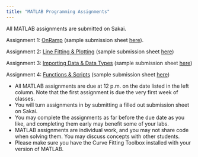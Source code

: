 ```yaml
---
title: "MATLAB Programming Assignments"
---
```


All MATLAB assignments are submitted on Sakai.

Assignment 1: [OnRamp](https://drive.google.com/open?id=1mV48E9k7_dT42HhyWkDiDx1woC-09vfP)
(sample submission sheet [here](https://docs.google.com/document/d/1_AgIoLTGPWFWNxWyy-iz3fnKsiYnxzjv?rtpof=true)). 

Assignment 2: [Line Fitting & Plotting](https://drive.google.com/open?id=1mlBRQ-5KjmHOhpX8F5vMAut9S-dXKn9E)
(sample submission sheet [here](https://docs.google.com/document/d/1mvyn9q4Y2AmQdARITvgroVzvH-rzcWot?rtpof=true)) 

Assignment 3: [Importing Data & Data Types](https://drive.google.com/file/d/1vGUqZr7f_fbf4FdLHqJtspXwb62gn0ZR/view?usp=share_link) (sample submission sheet [here](https://docs.google.com/document/d/1vNDzLUEJEoqJkyx1oxKXPpGWQZ_FE7bo/edit?usp=share_link&ouid=100910508618635337843&rtpof=true&sd=true))

Assignment 4: [Functions & Scripts](https://drive.google.com/file/d/1vN2kr1J3i5JVFmp37nOunvxc7GAG4tFz/view?usp=share_link) (sample submission sheet [here](https://docs.google.com/document/d/1vKh5Hi8yLhzxKFoNyE8c2nqYmDI3T495/edit?usp=share_link&ouid=100910508618635337843&rtpof=true&sd=true))



* All MATLAB assignments are due at 12 p.m. on the date listed in the left column.  Note that the first assignment is due the very first week of classes. 
* You will turn assignments in by submitting a filled out submission sheet on Sakai.  
* You may complete the assignments as far before the due date as you like, and completing them early may benefit some of your labs.
* MATLAB assignments are individual work, and you may not share code when solving them.  You may discuss concepts with other students.
* Please make sure you have the Curve Fitting Toolbox installed with your version of MATLAB.